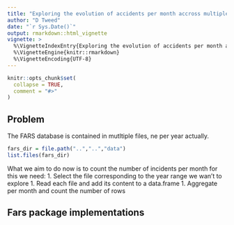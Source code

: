```yaml
---
title: "Exploring the evolution of accidents per month accross multiple years"
author: "D Tweed"
date: "`r Sys.Date()`"
output: rmarkdown::html_vignette
vignette: >
  %\VignetteIndexEntry{Exploring the evolution of accidents per month accross multiple years}
  %\VignetteEngine{knitr::rmarkdown}
  %\VignetteEncoding{UTF-8}
---
```


```r
knitr::opts_chunk$set(
  collapse = TRUE,
  comment = "#>"
)
```

## Problem

The FARS database is contained in mutltiple files, ne per year actually.

```r
fars_dir = file.path("..","..","data")
list.files(fars_dir)
```
What we aim to do now is to count the number of incidents per month for this we need:
1. Select the file corresponding to the year range we wan't to explore
1. Read each file and add its content to a data.frame
1. Aggregate per month and count the number of rows


## Fars package implementations
